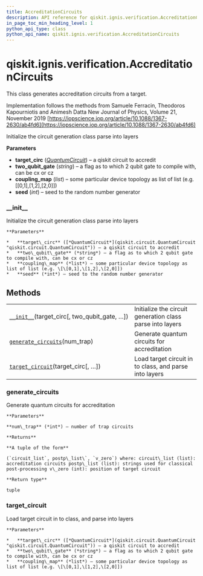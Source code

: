 ```yaml
---
title: AccreditationCircuits
description: API reference for qiskit.ignis.verification.AccreditationCircuits
in_page_toc_min_heading_level: 1
python_api_type: class
python_api_name: qiskit.ignis.verification.AccreditationCircuits
---
```


<span id="qiskit-ignis-verification-accreditationcircuits" />

# qiskit.ignis.verification.AccreditationCircuits

<Class id="qiskit.ignis.verification.AccreditationCircuits" isDedicatedPage={true} github="https://github.com/qiskit-community/qiskit-ignis/tree/stable/0.5/qiskit/ignis/verification/accreditation/circuits.py" signature="AccreditationCircuits(target_circ, two_qubit_gate='cx', coupling_map=None, seed=None)">
  This class generates accreditation circuits from a target.

  Implementation follows the methods from Samuele Ferracin, Theodoros Kapourniotis and Animesh Datta New Journal of Physics, Volume 21, November 2019 [https://iopscience.iop.org/article/10.1088/1367-2630/ab4fd6](https://iopscience.iop.org/article/10.1088/1367-2630/ab4fd6)

  Initialize the circuit generation class parse into layers

  **Parameters**

  *   **target\_circ** ([*QuantumCircuit*](qiskit.circuit.QuantumCircuit "qiskit.circuit.QuantumCircuit")) – a qiskit circuit to accredit
  *   **two\_qubit\_gate** (*string*) – a flag as to which 2 qubit gate to compile with, can be cx or cz
  *   **coupling\_map** (*list*) – some particular device topology as list of list (e.g. \[\[0,1],\[1,2],\[2,0]])
  *   **seed** (*int*) – seed to the random number generator

  ### \_\_init\_\_

  <Function id="qiskit.ignis.verification.AccreditationCircuits.__init__" signature="__init__(target_circ, two_qubit_gate='cx', coupling_map=None, seed=None)">
    Initialize the circuit generation class parse into layers

    **Parameters**

    *   **target\_circ** ([*QuantumCircuit*](qiskit.circuit.QuantumCircuit "qiskit.circuit.QuantumCircuit")) – a qiskit circuit to accredit
    *   **two\_qubit\_gate** (*string*) – a flag as to which 2 qubit gate to compile with, can be cx or cz
    *   **coupling\_map** (*list*) – some particular device topology as list of list (e.g. \[\[0,1],\[1,2],\[2,0]])
    *   **seed** (*int*) – seed to the random number generator
  </Function>

  ## Methods

  |                                                                                                                                                                          |                                                           |
  | ------------------------------------------------------------------------------------------------------------------------------------------------------------------------ | --------------------------------------------------------- |
  | [`__init__`](#qiskit.ignis.verification.AccreditationCircuits.__init__ "qiskit.ignis.verification.AccreditationCircuits.__init__")(target\_circ\[, two\_qubit\_gate, …]) | Initialize the circuit generation class parse into layers |
  | [`generate_circuits`](#qiskit.ignis.verification.AccreditationCircuits.generate_circuits "qiskit.ignis.verification.AccreditationCircuits.generate_circuits")(num\_trap) | Generate quantum circuits for accreditation               |
  | [`target_circuit`](#qiskit.ignis.verification.AccreditationCircuits.target_circuit "qiskit.ignis.verification.AccreditationCircuits.target_circuit")(target\_circ\[, …]) | Load target circuit in to class, and parse into layers    |

  ### generate\_circuits

  <Function id="qiskit.ignis.verification.AccreditationCircuits.generate_circuits" signature="generate_circuits(num_trap)">
    Generate quantum circuits for accreditation

    **Parameters**

    **num\_trap** (*int*) – number of trap circuits

    **Returns**

    **A tuple of the form**

    (`circuit_list`, postp\_list\`, `v_zero`) where: circuit\_list (list): accreditation circuits postp\_list (list): strings used for classical post-processing v\_zero (int): position of target circuit

    **Return type**

    tuple
  </Function>

  ### target\_circuit

  <Function id="qiskit.ignis.verification.AccreditationCircuits.target_circuit" signature="target_circuit(target_circ, two_qubit_gate='cx', coupling_map=None)">
    Load target circuit in to class, and parse into layers

    **Parameters**

    *   **target\_circ** ([*QuantumCircuit*](qiskit.circuit.QuantumCircuit "qiskit.circuit.QuantumCircuit")) – a qiskit circuit to accredit
    *   **two\_qubit\_gate** (*string*) – a flag as to which 2 qubit gate to compile with, can be cx or cz
    *   **coupling\_map** (*list*) – some particular device topology as list of list (e.g. \[\[0,1],\[1,2],\[2,0]])
  </Function>
</Class>

